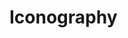
<Meta title='Iconography' />

<style>
  {`
 .font{
  font-size:32px
 }
 .font-mid{
  font-size:45px
 }
 .font-big{
  font-size:44px
 }
  `}
</style>

# Iconography

<IconGallery>
  <IconItem name="mobile">
    <i class='lab la-accessible-icon font'></i>
  </IconItem>
  <IconItem name="mobile">
    <i class='lab la-accessible-icon font-mid'></i>
  </IconItem>
   <IconItem name="mobile">
    <i class='lab la-accessible-icon font-big'></i>
  </IconItem>

</IconGallery>
